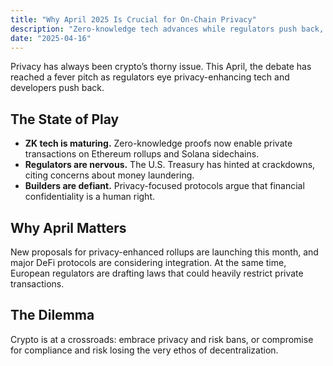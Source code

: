```yaml
---
title: "Why April 2025 Is Crucial for On-Chain Privacy"
description: "Zero-knowledge tech advances while regulators push back, making April 2025 pivotal for crypto privacy."
date: "2025-04-16"
---
```


Privacy has always been crypto’s thorny issue. This April, the debate has reached a fever pitch as regulators eye privacy-enhancing tech and developers push back.

## The State of Play

- **ZK tech is maturing.** Zero-knowledge proofs now enable private transactions on Ethereum rollups and Solana sidechains.  
- **Regulators are nervous.** The U.S. Treasury has hinted at crackdowns, citing concerns about money laundering.  
- **Builders are defiant.** Privacy-focused protocols argue that financial confidentiality is a human right.  

## Why April Matters

New proposals for privacy-enhanced rollups are launching this month, and major DeFi protocols are considering integration. At the same time, European regulators are drafting laws that could heavily restrict private transactions.

## The Dilemma

Crypto is at a crossroads: embrace privacy and risk bans, or compromise for compliance and risk losing the very ethos of decentralization.
